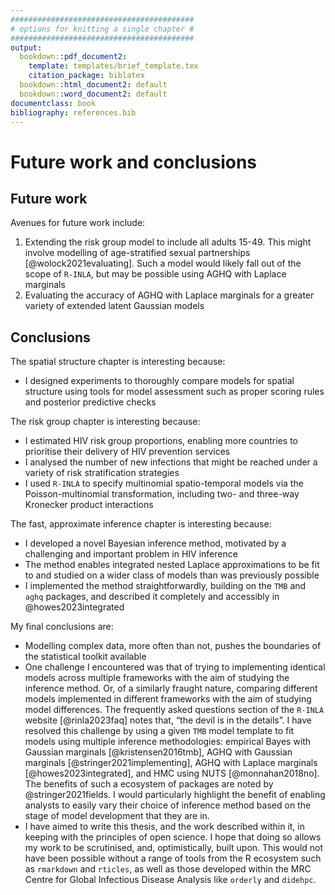 ```yaml
---
#########################################
# options for knitting a single chapter #
#########################################
output:
  bookdown::pdf_document2:
    template: templates/brief_template.tex
    citation_package: biblatex
  bookdown::html_document2: default
  bookdown::word_document2: default
documentclass: book
bibliography: references.bib
---
```


# Future work and conclusions
\adjustmtc
\markboth{Conclusions}{}
<!-- For PDF output, include these two LaTeX commands after unnumbered chapter headings, otherwise the mini table of contents and the running header will show the previous chapter -->

<!-- JWE: Minor corrections often involve (1) fixing typos, (2) clarifying things, (3) elaborating on the contributions to science and implications of the PhD in the Conclusions chapter [by far the most common point of examiner feedback] -->

## Future work

Avenues for future work include:

1. Extending the risk group model to include all adults 15-49. This might involve modelling of age-stratified sexual partnerships [@wolock2021evaluating]. Such a model would likely fall out of the scope of `R-INLA`, but may be possible using AGHQ with Laplace marginals
2. Evaluating the accuracy of AGHQ with Laplace marginals for a greater variety of extended latent Gaussian models

## Conclusions

The spatial structure chapter is interesting because:

* I designed experiments to thoroughly compare models for spatial structure using tools for model assessment such as proper scoring rules and posterior predictive checks

The risk group chapter is interesting because:

* I estimated HIV risk group proportions, enabling more countries to prioritise their delivery of HIV prevention services
* I analysed the number of new infections that might be reached under a variety of risk stratification strategies
* I used `R-INLA` to specify multinomial spatio-temporal models via the Poisson-multinomial transformation, including two- and three-way Kronecker product interactions

The fast, approximate inference chapter is interesting because:

* I developed a novel Bayesian inference method, motivated by a challenging and important problem in HIV inference
* The method enables integrated nested Laplace approximations to be fit to and studied on a wider class of models than was previously possible
* I implemented the method straightforwardly, building on the `TMB` and `aghq` packages, and described it completely and accessibly in @howes2023integrated

My final conclusions are:

* Modelling complex data, more often than not, pushes the boundaries of the statistical toolkit available
* One challenge I encountered was that of trying to implementing identical models across multiple frameworks with the aim of studying the inference method. Or, of a similarly fraught nature, comparing different models implemented in different frameworks with the aim of studying model differences. The frequently asked questions section of the `R-INLA` website [@rinla2023faq] notes that, "the devil is in the details". I have resolved this challenge by using a given `TMB` model template to fit models using multiple inference methodologies: empirical Bayes with Gaussian marginals [@kristensen2016tmb], AGHQ with Gaussian marginals [@stringer2021implementing], AGHQ with Laplace marginals [@howes2023integrated], and HMC using NUTS [@monnahan2018no]. The benefits of such a ecosystem of packages are noted by @stringer2021fields. I would particularly highlight the benefit of enabling analysts to easily vary their choice of inference method based on the stage of model development that they are in.
* I have aimed to write this thesis, and the work described within it, in keeping with the principles of open science. I hope that doing so allows my work to be scrutinised, and, optimistically, built upon. This would not have been possible without a range of tools from the R ecosystem such as `rmarkdown` and `rticles`, as well as those developed within the MRC Centre for Global Infectious Disease Analysis like `orderly` and `didehpc`.